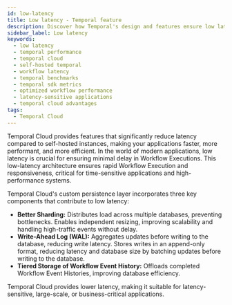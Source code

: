 ```yaml
---
id: low-latency
title: Low latency - Temporal feature
description: Discover how Temporal's design and features ensure low latency for your applications.
sidebar_label: Low latency
keywords:
  - low latency
  - temporal performance
  - temporal cloud
  - self-hosted temporal
  - workflow latency
  - temporal benchmarks
  - temporal sdk metrics
  - optimized workflow performance
  - latency-sensitive applications
  - temporal cloud advantages
tags:
  - Temporal Cloud
---
```



Temporal Cloud provides features that significantly reduce latency compared to self-hosted instances, making your applications faster, more performant, and more efficient.
In the world of modern applications, low latency is crucial for ensuring minimal delay in Workflow Executions.
This low-latency architecture ensures rapid Workflow Execution and responsiveness, critical for time-sensitive applications and high-performance systems.

Temporal Cloud's custom persistence layer incorporates three key components that contribute to low latency:

- **Better Sharding:** Distributes load across multiple databases, preventing bottlenecks.
  Enables independent resizing, improving scalability and handling high-traffic events without delay.
- **Write-Ahead Log (WAL):** Aggregates updates before writing to the database, reducing write latency.
  Stores writes in an append-only format, reducing latency and database size by batching updates before writing to the database.
- **Tiered Storage of Workflow Event History:** Offloads completed Workflow Event Histories, improving database efficiency.

Temporal Cloud provides lower latency, making it suitable for latency-sensitive, large-scale, or business-critical applications.

<RelatedReadContainer>
  <RelatedReadItem path="https://temporal.io/blog/exploring-temporal-cloud-automation-features" text="Exploring Temporal Cloud Automation Features" archetype="blog-post" />
  <RelatedReadItem path="https://temporal.io/blog/high-availability-and-disaster-recovery-with-temporal-cloud" text="High Availability and Disaster Recovery with Temporal Cloud" archetype="blog-post" />
  <RelatedReadItem path="https://temporal.io/blog/higher-throughput-and-lower-latency-temporal-clouds-custom-persistence-layer" text="Higher throughput and lower latency: Temporal Cloud’s custom persistence layer" archetype="blog-post" />
  <RelatedReadItem path="https://temporal.io/blog/how-to-migrate-your-self-hosted-service-to-temporal-cloud" text="How to Migrate Your Self-Hosted Service to Temporal Cloud" archetype="blog-post" />
  <RelatedReadItem path="https://temporal.io/blog/scaling-temporal-the-basics" text="Scaling your self-hosted instance" archetype="blog-post" />
  <RelatedReadItem path="https://temporal.io/blog/benchmarking-latency-temporal-cloud-vs-self-hosted-temporal" text="Benchmarking Latency: Temporal Cloud vs. Self-Hosted Temporal" archetype="blog-post" />
  <RelatedReadItem path="https://docs.temporal.io/cloud/service-availability#latency" text="Temporal Cloud’s Latency SLO" archetype="cloud-guide" />
  <RelatedReadItem path="https://www.youtube.com/watch?v=SQv9ot-jB6o&list=PLl9kRkvFJrlREHL7fiEKBWTp5QuFeYS2r&index=5" text="Replay Conference Talk: Custom Persistence Layer" archetype="replay-talk" />
</RelatedReadContainer>
